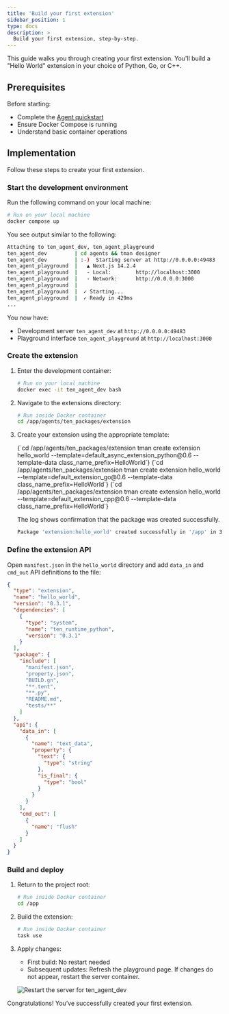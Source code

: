```yaml
---
title: 'Build your first extension'
sidebar_position: 1
type: docs
description: >
  Build your first extension, step-by-step.
---
```



This guide walks you through creating your first <Vpd k="NAME" /> extension. You'll build a "Hello World" extension in your choice of Python, Go, or C++.

## Prerequisites

Before starting:
- Complete the [Agent quickstart](../get-started/quickstart)
- Ensure Docker Compose is running
- Understand basic container operations

## Implementation

Follow these steps to create your first extension.

### Start the development environment

Run the following command on your local machine:

```bash
# Run on your local machine
docker compose up
```

You see output similar to the following:

```bash 
Attaching to ten_agent_dev, ten_agent_playground
ten_agent_dev         | cd agents && tman designer
ten_agent_dev         | :-)  Starting server at http://0.0.0.0:49483
ten_agent_playground  |   ▲ Next.js 14.2.4
ten_agent_playground  |   - Local:        http://localhost:3000
ten_agent_playground  |   - Network:      http://0.0.0.0:3000
ten_agent_playground  |
ten_agent_playground  |  ✓ Starting...
ten_agent_playground  |  ✓ Ready in 429ms
...
```

You now have:

- Development server `ten_agent_dev` at `http://0.0.0.0:49483`
- Playground interface `ten_agent_playground` at `http://localhost:3000`

### Create the extension

1. Enter the development container:

    ```bash
    # Run on your local machine
    docker exec -it ten_agent_dev bash
    ```

1. Navigate to the extensions directory:

    ```bash
    # Run inside Docker container
    cd /app/agents/ten_packages/extension
    ```

1. Create your extension using the appropriate template:

    <Tabs>
    <TabItem value="python" label="Python" default>

    <CodeBlock language="bash">
    {`cd /app/agents/ten_packages/extension
    tman create extension hello_world --template=default_async_extension_python@0.6 --template-data class_name_prefix=HelloWorld`}
    </CodeBlock>

    </TabItem>
    <TabItem value="go" label="Go">

    <CodeBlock language="bash">
    {`cd /app/agents/ten_packages/extension
    tman create extension hello_world --template=default_extension_go@0.6 --template-data class_name_prefix=HelloWorld`}
    </CodeBlock>

    </TabItem>
    <TabItem value="cpp" label="C++">

    <CodeBlock language="bash">
    {`cd /app/agents/ten_packages/extension
    tman create extension hello_world --template=default_extension_cpp@0.6 --template-data class_name_prefix=HelloWorld`}
    </CodeBlock>

    </TabItem>
    </Tabs>

    The log shows confirmation that the package was created successfully.

    ```bash title="Bash"
    Package 'extension:hello_world' created successfully in '/app' in 3 seconds.
    ```

### Define the extension API

Open `manifest.json` in the `hello_world` directory and add `data_in` and `cmd_out` API definitions to the file:

```json
{
  "type": "extension",
  "name": "hello_world",
  "version": "0.3.1",
  "dependencies": [
    {
      "type": "system",
      "name": "ten_runtime_python",
      "version": "0.3.1"
    }
  ],
  "package": {
    "include": [
      "manifest.json",
      "property.json",
      "BUILD.gn",
      "**.tent",
      "**.py",
      "README.md",
      "tests/**"
    ]
  },
  "api": {
    "data_in": [ 
      { 
        "name": "text_data", 
        "property": { 
          "text": { 
            "type": "string" 
          }, 
          "is_final": { 
            "type": "bool" 
          } 
        } 
      } 
    ], 
    "cmd_out": [ 
      { 
        "name": "flush" 
      } 
    ] 
  }
}
```

### Build and deploy

1. Return to the project root:

    ```bash
    # Run inside Docker container
    cd /app
    ```

1. Build the extension:

    ```bash
    # Run inside Docker container
    task use
    ```

1. Apply changes:

    - First build: No restart needed
    - Subsequent updates: Refresh the playground page. If changes do not appear, restart the server container.

    ![Restart the server for ten_agent_dev](/images/ten-agent/docker_restart_server.gif)

Congratulations! You’ve successfully created your first extension.

